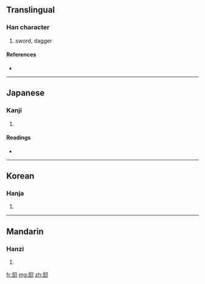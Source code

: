 ==Translingual==

===Han character===
{{Han char|rn=18|rad=刀|as=13|sn=15|four=|canj=人人尸竹 (OOSH)}}

# sword, dagger

====References====
* {{Han ref|kx=0144.501|dkj=02229|hdz=10357.040|uh=528E|ud=21134}}

----

==Japanese==

===Kanji===
{{ja-kanji|grade=|rs=刀13}}

# {{defn|Japanese|sort=刀13}}

====Readings====
* {{ja-readings|on=[[けん]] (ken)|kun=[[つるぎ]] (tsurugi)}}

----

==Korean==

===Hanja===
{{ko-hanja|hangeul=검|rv=geom|mr=kŏm}}

# {{defn|Korean|sort=刀13}}

----

==Mandarin==

===Hanzi===
{{cmn-hanzi|pin=[[jiàn]] ([[jian4]])|wg=chien<sup>4</sup>}}

# {{defn|Mandarin|sort=刀13}}

[[fr:劎]]
[[mg:劎]]
[[zh:劎]]